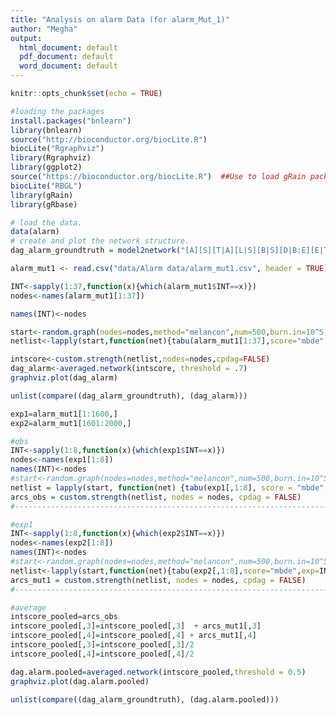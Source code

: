 ```yaml
---
title: "Analysis on alarm Data (for alarm_Mut_1)"
author: "Megha"
output:
  html_document: default
  pdf_document: default
  word_document: default
---
```


```r
knitr::opts_chunk$set(echo = TRUE)
```
```r
#loading the packages
install.packages("bnlearn")
library(bnlearn)
source("http://bioconductor.org/biocLite.R")
biocLite("Rgraphviz")
library(Rgraphviz)
library(ggplot2)
source("https://bioconductor.org/biocLite.R")  ##Use to load gRain package since RBGL is removed from CRAN repository
biocLite("RBGL")
library(gRain) 
library(gRbase)
```

```r
# load the data.
data(alarm)
# create and plot the network structure.
dag_alarm_groundtruth = model2network("[A][S][T|A][L|S][B|S][D|B:E][E|T:L][X|E]")
```

```r
alarm_mut1 <- read.csv("data/Alarm data/alarm_mut1.csv", header = TRUE)
```

```r
INT<-sapply(1:37,function(x){which(alarm_mut1$INT==x)})
nodes<-names(alarm_mut1[1:37])

names(INT)<-nodes

start<-random.graph(nodes=nodes,method="melancon",num=500,burn.in=10^5, every=50)
netlist<-lapply(start,function(net){tabu(alarm_mut1[1:37],score="mbde",exp=INT,iss=1,start=net,tabu=50)})

intscore<-custom.strength(netlist,nodes=nodes,cpdag=FALSE)
dag_alarm<-averaged.network(intscore, threshold = .7)
graphviz.plot(dag_alarm) 
```
```r
unlist(compare((dag_alarm_groundtruth), (dag_alarm)))
```
```r
exp1=alarm_mut1[1:1600,]
exp2=alarm_mut1[1601:2000,]
```

```r
#obs
INT<-sapply(1:8,function(x){which(exp1$INT==x)})
nodes<-names(exp1[1:8])
names(INT)<-nodes
#start<-random.graph(nodes=nodes,method="melancon",num=500,burn.in=10^5, every=50)
netlist = lapply(start, function(net) {tabu(exp1[,1:8], score = "mbde", exp=INT, iss = 1, start = net, tabu=50) })
arcs_obs = custom.strength(netlist, nodes = nodes, cpdag = FALSE)
#-----------------------------------------------------------------------------------------------------------------

#exp1
INT<-sapply(1:8,function(x){which(exp2$INT==x)})
nodes<-names(exp2[1:8])
names(INT)<-nodes
#start<-random.graph(nodes=nodes,method="melancon",num=500,burn.in=10^5, every=50)
netlist<-lapply(start,function(net){tabu(exp2[,1:8],score="mbde",exp=INT,iss=1,start=net,tabu=50)})
arcs_mut1 = custom.strength(netlist, nodes = nodes, cpdag = FALSE)
#-----------------------------------------------------------------------------------------------------------------
```


```r
#average
intscore_pooled=arcs_obs
intscore_pooled[,3]=intscore_pooled[,3]  + arcs_mut1[,3]
intscore_pooled[,4]=intscore_pooled[,4] + arcs_mut1[,4]
intscore_pooled[,3]=intscore_pooled[,3]/2
intscore_pooled[,4]=intscore_pooled[,4]/2

dag.alarm.pooled=averaged.network(intscore_pooled,threshold = 0.5)
graphviz.plot(dag.alarm.pooled)
```

```r
unlist(compare((dag_alarm_groundtruth), (dag.alarm.pooled)))
```